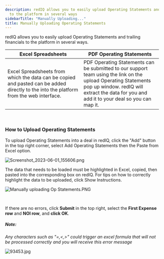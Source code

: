 ```yaml
---
description: redIQ allows you to easily upload Operating Statements and trailing financials
  to the platform in several ways
sidebarTitle: "Manually Uploading..."
title: Manually Uploading Operating Statements
---
```


redIQ allows you to easily upload Operating Statements and trailing financials to the platform in several ways.




| **Excel Spreadsheets** | **PDF Operating Statements** |
| --- | --- |
| Excel Spreadsheets from which the data can be copied and pasted can be added directly to the into the platform from the web interface. | PDF Operating Statements can be submitted to our support team using the link on the upload Operating Statements pop up window. redIQ will extract the data for you and add it to your deal so you can map it. |


 


### **How to Upload Operating Statements**


To upload Operating Statements into a deal in redIQ, click the "Add" button in the top right corner, select Add Operating Statements then the Paste from Excel option.


<Frame>
  <img src="/images/rediq/f5ee0c4ccbe98cd80eeab20a97aee6689db1c863.png" alt="Screenshot_2023-06-01_155606.png" />
</Frame>


The data that needs to be loaded must be highlighted in Excel, copied, then pasted into the corresponding box on redIQ. For tips on how to correctly highlight the data to be uploaded, click Show Instructions.


<Frame>
  <img src="/images/rediq/f58845cb0f3e20c5f9bcbfdbebe05fb61b338bf9.png" alt="Manually uploading Op Statements.PNG" />
</Frame>


 


If there are no errors, click **Submit** in the top right, select the **First Expense row** and **NOI row**, and **click OK**.



##### **Note:**


*Any characters such as "=,<,>" could trigger an excel formula that will not be processed correctly and you will receive this error message*


<Frame>
  <img src="/images/rediq/ddc0916bb812b5b5a16302985ae6137481dbbf71.jpg" alt="93453.jpg" />
</Frame>